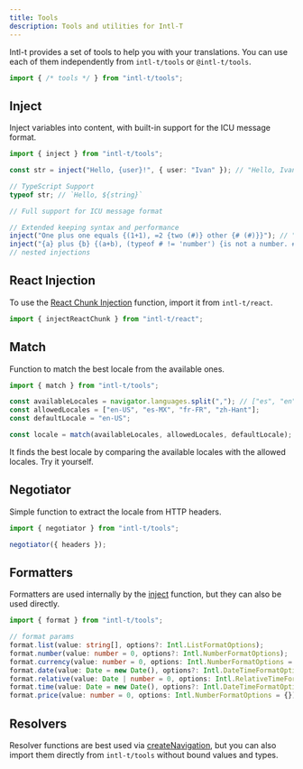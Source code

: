```yaml
---
title: Tools
description: Tools and utilities for Intl-T
---
```


Intl-t provides a set of tools to help you with your translations. You can use each of them independently from `intl-t/tools` or `@intl-t/tools`.

```ts
import { /* tools */ } from "intl-t/tools";
```

## Inject

Inject variables into content, with built-in support for the ICU message format.

```ts
import { inject } from "intl-t/tools";

const str = inject("Hello, {user}!", { user: "Ivan" }); // "Hello, Ivan!"

// TypeScript Support
typeof str; // `Hello, ${string}`

// Full support for ICU message format

// Extended keeping syntax and performance
inject("One plus one equals {(1+1), =2 {two (#)} other {# (#)}}"); // "One plus one equals two (2)"
inject("{a} plus {b} {(a+b), (typeof # != 'number') {is not a number. #} <0 {is negative. #} other {equals {(a+b)}. {a}+{b}=#}}");
// nested injections
```

## React Injection

To use the [React Chunk Injection](/docs/react#react-component-injection) function, import it from `intl-t/react`.

```ts
import { injectReactChunk } from "intl-t/react";
```

## Match

Function to match the best locale from the available ones.

```ts
import { match } from "intl-t/tools";

const availableLocales = navigator.languages.split(","); // ["es", "en"]; // can be string | string[]
const allowedLocales = ["en-US", "es-MX", "fr-FR", "zh-Hant"];
const defaultLocale = "en-US";

const locale = match(availableLocales, allowedLocales, defaultLocale); // "es-MX"
```

It finds the best locale by comparing the available locales with the allowed locales. Try it yourself.

## Negotiator

Simple function to extract the locale from HTTP headers.

```ts
import { negotiator } from "intl-t/tools";

negotiator({ headers });
```

## Formatters

Formatters are used internally by the [inject](#inject) function, but they can also be used directly.

```ts
import { format } from "intl-t/tools";
```

```ts
// format params
format.list(value: string[], options?: Intl.ListFormatOptions);
format.number(value: number = 0, options?: Intl.NumberFormatOptions);
format.currency(value: number = 0, options: Intl.NumberFormatOptions = {});
format.date(value: Date = new Date(), options?: Intl.DateTimeFormatOptions);
format.relative(value: Date | number = 0, options: Intl.RelativeTimeFormatOptions & Record<string, any> = {}); // relative time inferred from value
format.time(value: Date = new Date(), options?: Intl.DateTimeFormatOptions);
format.price(value: number = 0, options: Intl.NumberFormatOptions = {}); // uses USD by default
```

## Resolvers

Resolver functions are best used via [createNavigation](/docs/next#navigation), but you can also import them directly from `intl-t/tools` without bound values and types.
